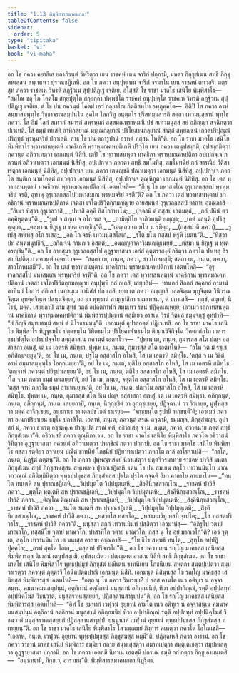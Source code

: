 ```yaml
---
title: "1.13 พิมฺพิสารสมาคมกถา"
tableOfContents: false
sidebar:
  order: 5
type: "tipitaka"
basket: "vi"
book: "vi-maha"
---
```



<DynamicBreadcrumb />

<Division number="55" book="vi-maha">

<Paragraph number="202" book="vi-maha">
อถ โข ภควา คยาสีเส ยถาภิรนฺตํ วิหริตฺวา เยน ราชคหํ เตน จาริกํ ปกฺกามิ, มหตา ภิกฺขุสํเฆน สทฺธึ ภิกฺขุสหเสฺสน สพฺเพเหว ปุราณชฏิเลหิ. อถ โข ภควา อนุปุพฺเพน จาริกํ จรมาโน เยน ราชคหํ ตทวสริ. ตตฺร สุทํ ภควา ราชคเห วิหรติ ลฏฺฐิวเน สุปฺปติฏฺเฐ เจติเย. อโสฺสสิ โข ราชา มาคโธ เสนิโย พิมฺพิสาโร—  “สมโณ ขลุ โภ โคตโม สกฺยปุตฺโต สกฺยกุลา ปพฺพชิโต ราชคหํ อนุปฺปตฺโต ราชคเห วิหรติ ลฏฺฐิวเน สุปฺปติฏฺเฐ เจติเย. ตํ โข ปน ภควนฺตํ โคตมํ เอวํ กลฺยาโณ กิตฺติสทฺโท อพฺภุคฺคโต—  อิติปิ โส ภควา อรหํ สมฺมาสมฺพุทฺโธ วิชฺชาจรณสมฺปนฺโน สุคโต โลกวิทู อนุตฺตโร ปุริสทมฺมสารถิ สตฺถา เทวมนุสฺสานํ พุทฺโธ ภควา. โส อิมํ โลกํ สเทวกํ สมารกํ สพฺรหฺมกํ สสฺสมณพฺราหฺมณึ ปชํ สเทวมนุสฺสํ สยํ อภิญฺญา สจฺฉิกตฺวา ปเวเทติ. โส ธมฺมํ เทเสติ อาทิกลฺยาณํ มชฺเฌกลฺยาณํ ปริโยสานกลฺยาณํ สาตฺถํ สพฺยญฺชนํ เกวลปริปุณฺณํ ปริสุทฺธํ พฺรหฺมจริยํ ปกาเสติ. สาธุ โข ปน ตถารูปานํ อรหตํ ทสฺสนํ โหตี”ติ.
</Paragraph>

<Paragraph number="203" book="vi-maha">
อถ โข ราชา มาคโธ เสนิโย พิมฺพิสาโร ทฺวาทสนหุเตหิ มาคธิเกหิ พฺราหฺมณคหปติเกหิ ปริวุโต เยน ภควา เตนุปสงฺกมิ, อุปสงฺกมิตฺวา ภควนฺตํ อภิวาเทตฺวา เอกมนฺตํ นิสีทิ. เตปิ โข ทฺวาทสนหุตา มาคธิกา พฺราหฺมณคหปติกา อปฺเปกจฺเจ ภควนฺตํ อภิวาเทตฺวา เอกมนฺตํ นิสีทึสุ, อปฺเปกจฺเจ ภควตา สทฺธึ สมฺโมทึสุ, สมฺโมทนียํ กถํ สารณียํ วีติสาเรตฺวา เอกมนฺตํ นิสีทึสุ, อปฺเปกจฺเจ เยน ภควา เตนญฺชลึ ปณาเมตฺวา เอกมนฺตํ นิสีทึสุ, อปฺเปกจฺเจ ภควโต สนฺติเก นามโคตฺตํ สาเวตฺวา เอกมนฺตํ นิสีทึสุ, อปฺเปกจฺเจ ตุณฺหีภูตา เอกมนฺตํ นิสีทึสุ. อถ โข เตสํ ทฺวาทสนหุตานํ มาคธิกานํ พฺราหฺมณคหปติกานํ เอตทโหสิ—  “กึ นุ โข มหาสมโณ อุรุเวลกสฺสเป พฺรหฺมจริยํ จรติ, อุทาหุ อุรุเวลกสฺสโป มหาสมเณ พฺรหฺมจริยํ จรตี”ติ? อถ โข ภควา เตสํ ทฺวาทสนหุตานํ มาคธิกานํ พฺราหฺมณคหปติกานํ เจตสา เจโตปริวิตกฺกมญฺญาย อายสฺมนฺตํ อุรุเวลกสฺสปํ คาถาย อชฺฌภาสิ—
</Paragraph>

<Paragraph number="204" type="verses" book="vi-maha">
_“กิเมว ทิสฺวา อุรุเวลวาสิ,_  
_ปหาสิ อคฺคึ กิสโกวทาโน;_  
_ปุจฺฉามิ ตํ กสฺสป เอตมตฺถํ,_  
_กถํ ปหีนํ ตว อคฺคิหุตฺตนฺ”ติ._  

</Paragraph>

<Paragraph number="205" type="verses" book="vi-maha">
_“รูเป จ สทฺเท จ อโถ รเส จ,_  
_กามิตฺถิโย จาภิวทนฺติ ยญฺญา;_  
_เอตํ มลนฺติ อุปธีสุ ญตฺวา,_  
_ตสฺมา น ยิฏฺเฐ น หุเต อรญฺชินฺ”ติ._  

</Paragraph>

<Paragraph number="206" type="verses" book="vi-maha">
_“เอตฺเถว เต มโน น รมิตฺถ, __(กสฺสปาติ ภควา)___  
_รูเปสุ สทฺเทสุ อโถ รเสสุ;_  
_อถ โก จรหิ เทวมนุสฺสโลเก,_  
_รโต มโน กสฺสป พฺรูหิ เมตนฺ”ติ._  

</Paragraph>

<Paragraph number="207" type="verses" book="vi-maha">
_“ทิสฺวา ปทํ สนฺตมนูปธีกํ,_  
_อกิญฺจนํ กามภเว อสตฺตํ;_  
_อนญฺญถาภาวิมนญฺญเนยฺยํ,_  
_ตสฺมา น ยิฏฺเฐ น หุเต อรญฺชินฺ”ติ._  

</Paragraph>

</Division>
<Division number="56" book="vi-maha">

<Paragraph number="208" book="vi-maha">
อถ โข อายสฺมา อุรุเวลกสฺสโป อุฏฺฐายาสนา เอกํสํ อุตฺตราสงฺคํ กริตฺวา ภควโต ปาเทสุ สิรสา นิปติตฺวา ภควนฺตํ เอตทโวจ—  “สตฺถา เม, ภนฺเต, ภควา, สาวโกหมสฺมิ; สตฺถา เม, ภนฺเต, ภควา, สาวโกหมสฺมี”ติ. อถ โข เตสํ ทฺวาทสนหุตานํ มาคธิกานํ พฺราหฺมณคหปติกานํ เอตทโหสิ—  “อุรุเวลกสฺสโป มหาสมเณ พฺรหฺมจริยํ จรตี”ติ. อถ โข ภควา เตสํ ทฺวาทสนหุตานํ มาคธิกานํ พฺราหฺมณคหปติกานํ เจตสา เจโตปริวิตกฺกมญฺญาย อนุปุพฺพึ กถํ กเถสิ, เสยฺยถิทํ—  ทานกถํ สีลกถํ สคฺคกถํ กามานํ อาทีนวํ โอการํ สํกิเลสํ เนกฺขมฺเม อานิสํสํ ปกาเสสิ. ยทา เต ภควา อญฺญาสิ กลฺลจิตฺเต มุทุจิตฺเต วินีวรณจิตฺเต อุทคฺคจิตฺเต ปสนฺนจิตฺเต, อถ ยา พุทฺธานํ สามุกฺกํสิกา ธมฺมเทสนา, ตํ ปกาเสสิ—  ทุกฺขํ, สมุทยํ, นิโรธํ, มคฺคํ. เสยฺยถาปิ นาม สุทฺธํ วตฺถํ อปคตกาฬกํ สมฺมเทว รชนํ ปฏิคฺคเณฺหยฺย; เอวเมว เอกาทสนหุตานํ มาคธิกานํ พฺราหฺมณคหปติกานํ พิมฺพิสารปฺปมุขานํ ตสฺมึเยว อาสเน วิรชํ วีตมลํ ธมฺมจกฺขุํ อุทปาทิ—  “ยํ กิญฺจิ สมุทยธมฺมํ สพฺพํ ตํ นิโรธธมฺมนฺ”ติ. เอกนหุตํ อุปาสกตฺตํ ปฏิเวเทสิ.
</Paragraph>

</Division>
<Division number="57" book="vi-maha">

<Paragraph number="209" book="vi-maha">
อถ โข ราชา มาคโธ เสนิโย พิมฺพิสาโร ทิฏฺฐธมฺโม ปตฺตธมฺโม วิทิตธมฺโม ปริโยคาฬฺหธมฺโม ติณฺณวิจิกิจฺโฉ วิคตกถํกโถ เวสารชฺชปฺปตฺโต อปรปฺปจฺจโย สตฺถุสาสเน ภควนฺตํ เอตทโวจ—  “ปุพฺเพ เม, ภนฺเต, กุมารสฺส สโต ปญฺจ อสฺสาสกา อเหสุํ, เต เม เอตรหิ สมิทฺธา. ปุพฺเพ เม, ภนฺเต, กุมารสฺส สโต เอตทโหสิ—  ‘อโห วต มํ รชฺเช อภิสิญฺเจยฺยุนฺ’ติ, อยํ โข เม, ภนฺเต, ปฐโม อสฺสาสโก อโหสิ, โส เม เอตรหิ สมิทฺโธ. ‘ตสฺส จ เม วิชิตํ อรหํ สมฺมาสมฺพุทฺโธ โอกฺกเมยฺยา’ติ, อยํ โข เม, ภนฺเต, ทุติโย อสฺสาสโก อโหสิ, โส เม เอตรหิ สมิทฺโธ. ‘ตญฺจาหํ ภควนฺตํ ปยิรุปาเสยฺยนฺ’ติ, อยํ โข เม, ภนฺเต, ตติโย อสฺสาสโก อโหสิ, โส เม เอตรหิ สมิทฺโธ. ‘โส จ เม ภควา ธมฺมํ เทเสยฺยา’ติ, อยํ โข เม, ภนฺเต, จตุตฺโถ อสฺสาสโก อโหสิ, โส เม เอตรหิ สมิทฺโธ. ‘ตสฺส จาหํ ภควโต ธมฺมํ อาชาเนยฺยนฺ’ติ, อยํ โข เม, ภนฺเต, ปญฺจโม อสฺสาสโก อโหสิ, โส เม เอตรหิ สมิทฺโธ. ปุพฺเพ เม, ภนฺเต, กุมารสฺส สโต อิเม ปญฺจ อสฺสาสกา อเหสุํ, เต เม เอตรหิ สมิทฺธา. อภิกฺกนฺตํ, ภนฺเต, อภิกฺกนฺตํ, ภนฺเต. เสยฺยถาปิ, ภนฺเต, นิกฺกุชฺชิตํ วา อุกฺกุชฺเชยฺย, ปฏิจฺฉนฺนํ วา วิวเรยฺย, มูฬฺหสฺส วา มคฺคํ อาจิกฺเขยฺย, อนฺธกาเร วา เตลปชฺโชตํ ธาเรยฺย—  ‘จกฺขุมนฺโต รูปานิ ทกฺขนฺตี’ติ; เอวเมวํ ภควตา อเนกปริยาเยน ธมฺโม ปกาสิโต. เอสาหํ, ภนฺเต, ภควนฺตํ สรณํ คจฺฉามิ, ธมฺมญฺจ, ภิกฺขุสํฆญฺจ. อุปาสกํ มํ, ภควา ธาเรตุ อชฺชตคฺเค ปาณุเปตํ สรณํ คตํ, อธิวาเสตุ จ เม, ภนฺเต, ภควา, สฺวาตนาย ภตฺตํ สทฺธึ ภิกฺขุสํเฆนา”ติ. อธิวาเสสิ ภควา ตุณฺหีภาเวน. อถ โข ราชา มาคโธ เสนิโย พิมฺพิสาโร ภควโต อธิวาสนํ วิทิตฺวา อุฏฺฐายาสนา ภควนฺตํ อภิวาเทตฺวา ปทกฺขิณํ กตฺวา ปกฺกามิ. อถ โข ราชา มาคโธ เสนิโย พิมฺพิสาโร ตสฺสา รตฺติยา อจฺจเยน ปณีตํ ขาทนียํ โภชนียํ ปฏิยาทาเปตฺวา ภควโต กาลํ อาโรจาเปสิ—  “กาโล, ภนฺเต, นิฏฺฐิตํ ภตฺตนฺ”ติ.
</Paragraph>

</Division>
<Division number="58" book="vi-maha">

<Paragraph number="210" book="vi-maha">
อถ โข ภควา ปุพฺพณฺหสมยํ นิวาเสตฺวา ปตฺตจีวรมาทาย ราชคหํ ปาวิสิ มหตา ภิกฺขุสํเฆน สทฺธึ ภิกฺขุสหเสฺสน สพฺเพเหว ปุราณชฏิเลหิ. เตน โข ปน สมเยน สกฺโก เทวานมินฺโท มาณวกวณฺณํ อภินิมฺมินิตฺวา พุทฺธปฺปมุขสฺส ภิกฺขุสํฆสฺส ปุรโต ปุรโต คจฺฉติ อิมา คาถาโย คายมาโน—
</Paragraph>

<Paragraph number="211" type="verses" book="vi-maha">
_“ทนฺโต ทนฺเตหิ สห ปุราณชฏิเลหิ,_  
_วิปฺปมุตฺโต วิปฺปมุตฺเตหิ;_  
_สิงฺคีนิกฺขสวณฺโณ,_  
_ราชคหํ ปาวิสิ ภควา._  

</Paragraph>

<Paragraph number="212" type="verses" book="vi-maha">
_มุตฺโต มุตฺเตหิ สห ปุราณชฏิเลหิ,_  
_วิปฺปมุตฺโต วิปฺปมุตฺเตหิ;_  
_สิงฺคีนิกฺขสวณฺโณ,_  
_ราชคหํ ปาวิสิ ภควา._  

</Paragraph>

<Paragraph number="213" type="verses" book="vi-maha">
_ติณฺโณ ติณฺเณหิ สห ปุราณชฏิเลหิ,_  
_วิปฺปมุตฺโต วิปฺปมุตฺเตหิ;_  
_สิงฺคีนิกฺขสวณฺโณ,_  
_ราชคหํ ปาวิสิ ภควา._  

</Paragraph>

<Paragraph number="214" type="verses" book="vi-maha">
_สนฺโต สนฺเตหิ สห ปุราณชฏิเลหิ,_  
_วิปฺปมุตฺโต วิปฺปมุตฺเตหิ;_  
_สิงฺคีนิกฺขสวณฺโณ,_  
_ราชคหํ ปาวิสิ ภควา._  

</Paragraph>

<Paragraph number="215" type="verses" book="vi-maha">
_ทสวาโส ทสพโล,_  
_ทสธมฺมวิทู ทสภิ จุเปโต;_  
_โส ทสสตปริวาโร,_  
_ราชคหํ ปาวิสิ ภควา”ติ._  

</Paragraph>

<Paragraph number="216" book="vi-maha">
มนุสฺสา สกฺกํ เทวานมินฺทํ ปสฺสิตฺวา เอวมาหํสุ—  “อภิรูโป วตายํ มาณวโก, ทสฺสนีโย วตายํ มาณวโก, ปาสาทิโก วตายํ มาณวโก. กสฺส นุ โข อยํ มาณวโก”ติ? เอวํ วุตฺเต, สกฺโก เทวานมินฺโท เต มนุเสฺส คาถาย อชฺฌภาสิ—
</Paragraph>

<Paragraph number="217" type="verses" book="vi-maha">
_“โย ธีโร สพฺพธิ ทนฺโต,_  
_สุทฺโธ อปฺปฏิปุคฺคโล;_  
_อรหํ สุคโต โลเก,_  
_ตสฺสาหํ ปริจารโก”ติ._  

</Paragraph>

</Division>
<Division number="59" book="vi-maha">

<Paragraph number="218" book="vi-maha">
อถ โข ภควา เยน รญฺโญ มาคธสฺส เสนิยสฺส พิมฺพิสารสฺส นิเวสนํ เตนุปสงฺกมิ, อุปสงฺกมิตฺวา ปญฺญตฺเต อาสเน นิสีทิ สทฺธึ ภิกฺขุสํเฆน. อถ โข ราชา มาคโธ เสนิโย พิมฺพิสาโร พุทฺธปฺปมุขํ ภิกฺขุสํฆํ ปณีเตน ขาทนีเยน โภชนีเยน สหตฺถา สนฺตปฺเปตฺวา สมฺปวาเรตฺวา ภควนฺตํ ภุตฺตาวึ โอนีตปตฺตปาณึ เอกมนฺตํ นิสีทิ. เอกมนฺตํ นิสินฺนสฺส โข รญฺโญ มาคธสฺส เสนิยสฺส พิมฺพิสารสฺส เอตทโหสิ—  “กตฺถ นุ โข ภควา วิหเรยฺย? ยํ อสฺส คามโต เนว อติทูเร น อจฺจาสนฺเน, คมนาคมนสมฺปนฺนํ, อตฺถิกานํ อตฺถิกานํ มนุสฺสานํ อภิกฺกมนียํ, ทิวา อปฺปากิณฺณํ, รตฺตึ อปฺปสทฺทํ อปฺปนิคฺโฆสํ วิชนวาตํ, มนุสฺสราหเสฺสยฺยกํ, ปฏิสลฺลานสารุปฺปนฺ”ติ. อถ โข รญฺโญ มาคธสฺส เสนิยสฺส พิมฺพิสารสฺส เอตทโหสิ—  “อิทํ โข อมฺหากํ เวฬุวนํ อุยฺยานํ คามโต เนว อติทูเร น อจฺจาสนฺเน คมนาคมนสมฺปนฺนํ อตฺถิกานํ อตฺถิกานํ มนุสฺสานํ อภิกฺกมนียํ ทิวา อปฺปากิณฺณํ รตฺตึ อปฺปสทฺทํ อปฺปนิคฺโฆสํ วิชนวาตํ มนุสฺสราหเสฺสยฺยกํ ปฏิสลฺลานสารุปฺปํ. ยนฺนูนาหํ เวฬุวนํ อุยฺยานํ พุทฺธปฺปมุขสฺส ภิกฺขุสํฆสฺส ทเทยฺยนฺ”ติ. อถ โข ราชา มาคโธ เสนิโย พิมฺพิสาโร โสวณฺณมยํ ภิงฺการํ คเหตฺวา ภควโต โอโณเชสิ—  “เอตาหํ, ภนฺเต, เวฬุวนํ อุยฺยานํ พุทฺธปฺปมุขสฺส ภิกฺขุสํฆสฺส ทมฺมี”ติ. ปฏิคฺคเหสิ ภควา อารามํ. อถ โข ภควา ราชานํ มาคธํ เสนิยํ พิมฺพิสารํ ธมฺมิยา กถาย สนฺทเสฺสตฺวา สมาทเปตฺวา สมุตฺเตเชตฺวา สมฺปหํเสตฺวา อุฏฺฐายาสนา ปกฺกามิ. อถ โข ภควา เอตสฺมึ นิทาเน เอตสฺมึ ปกรเณ ธมฺมึ กถํ กตฺวา ภิกฺขู อามนฺเตสิ—  “อนุชานามิ, ภิกฺขเว, อารามนฺ”ติ.

</Paragraph>
</Division>

<Paragraph number="219" type="center" book="vi-maha">
พิมฺพิสารสมาคมกถา นิฏฺฐิตา.
</Paragraph>